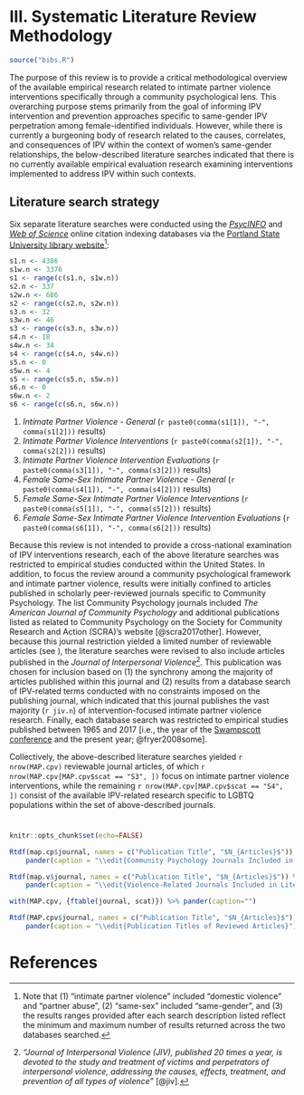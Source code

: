 # III. Systematic Literature Review Methodology

\doublespacing

```r
source("bibs.R")
```

The purpose of this review is to provide a critical methodological overview of the available empirical research related to intimate partner violence interventions specifically through a community psychological lens. This overarching purpose stems primarily from the goal of informing IPV intervention and prevention approaches specific to same-gender IPV perpetration among female-identified individuals. However, while there is currently a burgeoning body of research related to the causes, correlates, and consequences of IPV within the context of women's same-gender relationships, the below-described literature searches indicated that there is no currently available empirical evaluation research examining interventions implemented to address IPV within such contexts.

## Literature search strategy

<!-- _B. Focal data bases_ -->

Six separate literature searches were conducted using the [_PsycINFO_](http://www.apa.org/pubs/databases/psycinfo/) and [_Web of Science_](http://wokinfo.com) online citation indexing databases via the [Portland State University library website](library.pdx.edu)^[Note that (1) "intimate partner violence" included "domestic violence" and "partner abuse", (2) "same-sex" included "same-gender", and (3) the results ranges provided after each search description listed reflect the minimum and maximum number of results returned across the two databases searched.]:

<!-- _C. Key search terms_ -->

```r
s1.n <- 4386
s1w.n <- 3376
s1 <- range(c(s1.n, s1w.n))
s2.n <- 337
s2w.n <- 686
s2 <- range(c(s2.n, s2w.n))
s3.n <- 32
s3w.n <- 46
s3 <- range(c(s3.n, s3w.n))
s4.n <- 18
s4w.n <- 34
s4 <- range(c(s4.n, s4w.n))
s5.n <- 0
s5w.n <- 4
s5 <- range(c(s5.n, s5w.n))
s6.n <- 0
s6w.n <- 2
s6 <- range(c(s6.n, s6w.n))
```

\singlespacing

1. _Intimate Partner Violence - General_ (`r paste0(comma(s1[1]), "-", comma(s1[2]))` results)
2. _Intimate Partner Violence Interventions_ (`r paste0(comma(s2[1]), "-", comma(s2[2]))` results)
3. _Intimate Partner Violence Intervention Evaluations_ (`r paste0(comma(s3[1]), "-", comma(s3[2]))` results)
4. _Female Same-Sex Intimate Partner Violence - General_ (`r paste0(comma(s4[1]), "-", comma(s4[2]))` results)
5. _Female Same-Sex Intimate Partner Violence Interventions_ (`r paste0(comma(s5[1]), "-", comma(s5[2]))` results)
6. _Female Same-Sex Intimate Partner Violence Intervention Evaluations_ (`r paste0(comma(s6[1]), "-", comma(s6[2]))` results)

\doublespacing

<!-- D. Inclusion/exclusion criteria -->

Because this review is not intended to provide a cross-national examination of IPV interventions research, each of the above literature searches was restricted to empirical studies conducted within the United States. In addition, to focus the review around a community psychological framework and intimate partner violence, results were initially confined to articles published in scholarly peer-reviewed journals specific to Community Psychology. The list Community Psychology journals included _The American Journal of Community Psychology_ and additional publications listed as related to Community Psychology on the Society for Community Research and Action (SCRA)'s website [@scra2017other]. However, because this journal restriction yielded a limited number of reviewable articles (see \edit{Table []}\todot), the literature searches were revised to also include articles published in the _Journal of Interpersonal Violence_^[_"Journal of Interpersonal Violence (JIV), published 20 times a year, is devoted to the study and treatment of victims and perpetrators of interpersonal violence, addressing the causes, effects, treatment, and prevention of all types of violence"_ [@jiv].]. This publication was chosen for inclusion based on (1) the synchrony among the majority of articles published within this journal and (2) results from a database search of IPV-related terms conducted with no constraints imposed on the publishing journal, which indicated that this journal publishes the vast majority (`r jiv.n`) of intervention-focused intimate partner violence research. Finally, each database search was restricted to empirical studies published between 1965 and 2017 [i.e., the year of the [Swampscott conference](http://www.scra27.org/publications/tcp/tcp-past-issues/tcpsummer2014/remembering-swampscott/) and the present year; @fryer2008some].

Collectively, the above-described literature searches yielded `r nrow(MAP.cpv)` reviewable journal articles, of which `r nrow(MAP.cpv[MAP.cpv$scat == "S3", ])` focus on intimate partner violence interventions, while the remaining `r nrow(MAP.cpv[MAP.cpv$scat == "S4", ])` consist of the available IPV-related research specific to LGBTQ populations within the set of above-described journals.


\newpage

# \edit{Appendix 3}\todot

```r
knitr::opts_chunk$set(echo=FALSE)
```

```r
Rtdf(map.cp$journal, names = c("Publication Title", "$N_{Articles}$")) %>%
    pander(caption = "\\edit{Community Psychology Journals Included in Literature Search, with Corresponding Number of Reviewed Articles per Journal}")

Rtdf(map.v$journal, names = c("Publication Title", "$N_{Articles}$")) %>%
    pander(caption = "\\edit{Violence-Related Journals Included in Literature Search, with Corresponding Number of Reviewed Articles per Journal}")

with(MAP.cpv, {ftable(journal, scat)}) %>% pander(caption="")


```

\newpage

```r
Rtdf(MAP.cpv$journal, names = c("Publication Title", "$N_{Articles}$")) %>%
    pander(caption = "\\edit{Publication Titles of Reviewed Articles}")
```

\newpage

# References

